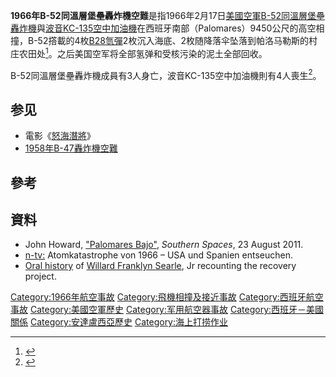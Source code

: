 {{expand|time=2013-09-21T16:32:06+00:00}}

{{Infobox aircraft occurrence
|occurrence_type = 空中相撞
|image = Palomares H-Bomb Incident.jpg
|image_size = 300px
|caption = 事件中從{{convert|2850|ft|m}}水深打撈出的[[B28氫彈|B28氫彈]]
|date = 1966年1月17日
|type = [[空中相撞|空中相撞]]
|site = [[地中海|地中海]]<br/>近{{flag|Spain}}南部[[帕洛马勒斯|帕洛马勒斯]]
|coords = {{coord|37|14|57|N|1|47|49|W|region:ES-AL_type:event_source:dewiki|display=inline,title}}
|total_fatalities = 7
|plane1_type = [[B-52同溫層堡壘轟炸機|B-52G同溫層堡壘轟炸機]]
|plane1_tailnum  = 58-0256
|plane1_operator = [[File:Roundel_of_the_USAF.svg|23px]] [[美國空軍|美國空軍]] [[戰略空軍司令部|戰略空軍司令部]]
|plane1_crew = 7
|plane1_origin = {{USA}}[[北卡羅萊納州|北卡羅萊納州]]西摩·詹森空軍基地（Seymour Johnson Air Force Base）
|plane1_destination = 西摩·詹森空軍基地
|plane1_fatalities = 3
|plane1_survivors  = 4
|plane2_type = [[KC-135空中加油機|KC-135「同溫層」空中加油機]]
|plane2_tailnum = 61-0273
|plane2_operator = [[File:Roundel_of_the_USAF.svg|23px]] [[美國空軍|美國空軍]] 
|plane2_origin = {{flag|Spain}} [[莫龍-德拉弗龍特拉|莫龍-德拉弗龍特拉]] 莫龍空軍基地（Morón Air Base）
|plane2_destination = 莫龍空軍基地
|plane2_crew = 4
|plane2_fatalities = 4（全體機員）
|plane2_survivors = 0
}}

'''1966年B-52同溫層堡壘轟炸機空難'''是指1966年2月17日[[美國空軍|美國空軍]][[B-52同溫層堡壘轟炸機|B-52同溫層堡壘轟炸機]]與[[波音KC-135空中加油機|波音KC-135空中加油機]]在西班牙南部{{tsl|en|Palomares,_Almería|帕洛马勒斯}}（Palomares）9450公尺的高空相撞，B-52撘載的4枚[[B28氫彈|B28氫彈]]2枚沉入海底、2枚随降落伞坠落到帕洛马勒斯的村庄农田处<ref>{{Cite book|first=Randall C. |last=Maydew |title=America's Lost H-Bomb: Palomares, Spain, 1966 |publisher=Sunflower University Press |isbn=978-0-89745-214-4 |year=1997}}</ref>。之后美国空军将全部氢弹和受核污染的泥土全部回收。

B-52同溫層堡壘轟炸機成員有3人身亡，波音KC-135空中加油機則有4人喪生<ref name="hayes">{{Cite news |last=Hayes |first=Ron |date=2007-01-17 |title=H-bomb incident crippled pilot's career |publisher=Palm Beach Post |url=http://www.palmbeachpost.com/localnews/content/local_news/epaper/2007/01/17/m1a_Hbomb_0117.html?cxtype=rss&cxsvc=7&cxcat=17 |accessdate=2006-05-24 |archive-date=2011-06-16 |archive-url=https://web.archive.org/web/20110616223334/http://www.palmbeachpost.com/localnews/content/local_news/epaper/2007/01/17/m1a_Hbomb_0117.html?cxtype=rss&cxsvc=7&cxcat=17 |dead-url=no }}</ref>。

==参见==
*電影《[[怒海潛將|怒海潛將]]》
*[[1958年B-47轟炸機空難|1958年B-47轟炸機空難]]

==參考==
{{Reflist}}

==資料==
{{Commons category|Palomares B-52 crash|1966 Palomares B-52 crash}}

*John Howard, [http://southernspaces.org/2011/palomares-bajo  "Palomares Bajo"]{{Wayback|url=http://southernspaces.org/2011/palomares-bajo |date=20200926100743 }}, ''Southern Spaces'', 23 August 2011.
*[http://www.n-tv.de/politik/USA-und-Spanien-entseuchen-article236189.html n-tv:]{{Wayback|url=http://www.n-tv.de/politik/USA-und-Spanien-entseuchen-article236189.html |date=20200813211211 }} Atomkatastrophe von 1966 – USA und Spanien entseuchen.
*[https://web.archive.org/web/20130923012800/http://rubicon-foundation.org/searle/ Oral history] of [[Willard_Franklyn_Searle|Willard Franklyn Searle]], Jr recounting the recovery project.<!-- pdf's are at the bottom of the page -->
{{1966年航空事故}}
[[Category:1966年航空事故|Category:1966年航空事故]]
[[Category:飛機相撞及接近事故|Category:飛機相撞及接近事故]]
[[Category:西班牙航空事故|Category:西班牙航空事故]]
[[Category:美國空軍歷史|Category:美國空軍歷史]]
[[Category:军用航空器事故|Category:军用航空器事故]]
[[Category:西班牙－美國關係|Category:西班牙－美國關係]]
[[Category:安達盧西亞歷史|Category:安達盧西亞歷史]]
[[Category:海上打捞作业|Category:海上打捞作业]]